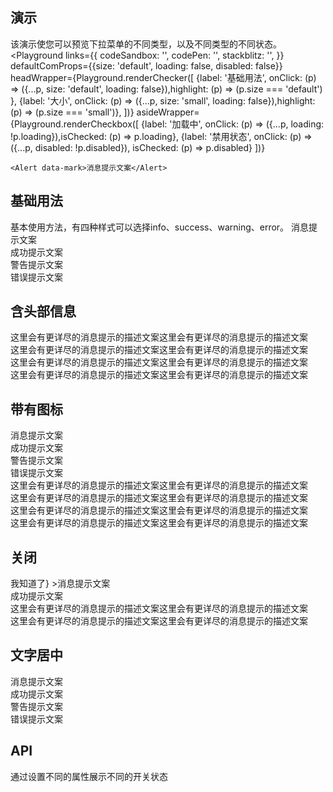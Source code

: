 
## 演示
该演示使您可以预览下拉菜单的不同类型，以及不同类型的不同状态。
<Playground
    links={{
        codeSandbox: '',
        codePen: '',
        stackblitz: '',
    }}
    defaultComProps={{size: 'default', loading: false, disabled: false}}
    headWrapper={Playground.renderChecker([
        {label: '基础用法', onClick: (p) => ({...p, size: 'default', loading: false}),highlight: (p) => (p.size === 'default') },
        {label: '大小', onClick: (p) => ({...p, size: 'small', loading: false}),highlight: (p) => (p.size === 'small')},
    ])}
    asideWrapper={Playground.renderCheckbox([
        {label: '加载中', onClick: (p) => ({...p, loading: !p.loading}),isChecked: (p) => p.loading},
        {label: '禁用状态',  onClick: (p) => ({...p, disabled: !p.disabled}), isChecked: (p) => p.disabled}
    ])}
>
    <Alert data-mark>消息提示文案</Alert>
</Playground>

## 基础用法
基本使用方法，有四种样式可以选择info、success、warning、error。
<Playground >
    <Alert>消息提示文案</Alert>
    <br/>
    <Alert type="success">成功提示文案</Alert>
    <br/>
    <Alert type="warning">警告提示文案</Alert>
    <br/>
    <Alert type="error">错误提示文案</Alert>
</Playground>

## 含头部信息
<Playground>
    <Alert title="消息提示文案">这里会有更详尽的消息提示的描述文案这里会有更详尽的消息提示的描述文案</Alert>
    <br/>
    <Alert title="成功提示文案" type='success'>这里会有更详尽的消息提示的描述文案这里会有更详尽的消息提示的描述文案</Alert>
    <br/>
    <Alert title="警告提示文案" type='warning'>这里会有更详尽的消息提示的描述文案这里会有更详尽的消息提示的描述文案</Alert>
    <br/>
    <Alert title="错误提示文案" type='error'>这里会有更详尽的消息提示的描述文案这里会有更详尽的消息提示的描述文案</Alert>
</Playground>

## 带有图标
<Playground>
    <Alert showIcon >消息提示文案</Alert>
    <br/>
    <Alert showIcon  type="success">成功提示文案</Alert>
    <br/>
    <Alert showIcon  type="warning">警告提示文案</Alert>
    <br/>
    <Alert showIcon  type="error">错误提示文案</Alert>
    <br/>
    <Alert  showIcon title="消息提示文案">这里会有更详尽的消息提示的描述文案这里会有更详尽的消息提示的描述文案</Alert>
    <br/>
    <Alert showIcon  title="成功提示文案" type='success'>这里会有更详尽的消息提示的描述文案这里会有更详尽的消息提示的描述文案</Alert>
    <br/>
    <Alert  showIcon title="警告提示文案" type='warning'>这里会有更详尽的消息提示的描述文案这里会有更详尽的消息提示的描述文案</Alert>
    <br/>
    <Alert showIcon  title="错误提示文案" type='error'>这里会有更详尽的消息提示的描述文案这里会有更详尽的消息提示的描述文案</Alert>
</Playground>

## 关闭
<Playground>
    <Alert closable action={<span style={{fontSize: '14px'}}>我知道了</span>} >消息提示文案</Alert>
    <br/>
    <Alert closable  type="success">成功提示文案</Alert>
    <br/>
    <Alert closable showIcon title="警告提示文案" type='warning'>这里会有更详尽的消息提示的描述文案这里会有更详尽的消息提示的描述文案</Alert>
    <br/>
    <Alert showIcon closable title="错误提示文案" type='error'>这里会有更详尽的消息提示的描述文案这里会有更详尽的消息提示的描述文案</Alert>
</Playground>

## 文字居中
<Playground >
    <Alert align="center">消息提示文案</Alert>
    <br/>
    <Alert type="success" align="center">成功提示文案</Alert>
    <br/>
    <Alert type="warning" align="center">警告提示文案</Alert>
    <br/>
    <Alert type="error" align="center">错误提示文案</Alert>
</Playground>

## API
通过设置不同的属性展示不同的开关状态
<Props of={Alert} />